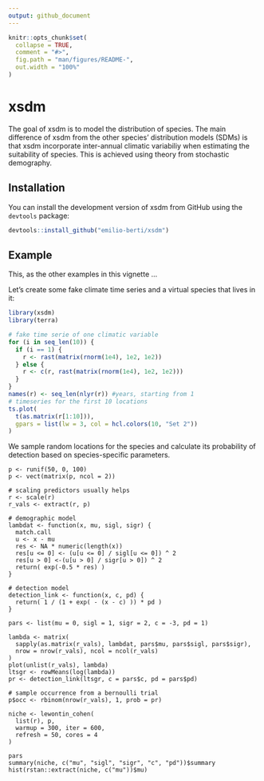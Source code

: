 ```yaml
---
output: github_document
---
```


<!-- README.md is generated from README.Rmd. Please edit that file -->
<!-- You'll still need to render `README.Rmd` regularly, to keep `README.md` up-to-date. `devtools::build_readme()` is handy for this. -->

```r
knitr::opts_chunk$set(
  collapse = TRUE,
  comment = "#>",
  fig.path = "man/figures/README-",
  out.width = "100%"
)
```

# xsdm

<!-- badges: start -->
<!-- badges: end -->

The goal of xsdm is to model the distribution of species.
The main difference of xsdm from the other species' distribution models (SDMs) is that xsdm incorporate inter-annual climatic variabiliy when estimating the suitability of species.
This is achieved using theory from stochastic demography.

## Installation

You can install the development version of xsdm from GitHub using the `devtools` package:

``` r
devtools::install_github("emilio-berti/xsdm")
```

## Example

This, as the other examples in this vignette ...


Let's create some fake climate time series and a virtual species that lives in it:

```r
library(xsdm)
library(terra)

# fake time serie of one climatic variable
for (i in seq_len(10)) {
  if (i == 1) {
    r <- rast(matrix(rnorm(1e4), 1e2, 1e2))
  } else {
    r <- c(r, rast(matrix(rnorm(1e4), 1e2, 1e2)))
  }
}
names(r) <- seq_len(nlyr(r)) #years, starting from 1
# timeseries for the first 10 locations
ts.plot(
  t(as.matrix(r[1:10])),
  gpars = list(lw = 3, col = hcl.colors(10, "Set 2"))
)
```

We sample random locations for the species and calculate its probability of detection based on species-specific parameters.

```
p <- runif(50, 0, 100)
p <- vect(matrix(p, ncol = 2))

# scaling predictors usually helps
r <- scale(r)
r_vals <- extract(r, p)

# demographic model
lambdat <- function(x, mu, sigl, sigr) {
  match.call
  u <- x - mu
  res <- NA * numeric(length(x))
  res[u <= 0] <- (u[u <= 0] / sigl[u <= 0]) ^ 2
  res[u > 0] <-(u[u > 0] / sigr[u > 0]) ^ 2
  return( exp(-0.5 * res) )
}

# detection model
detection_link <- function(x, c, pd) {
  return( 1 / (1 + exp( - (x - c) )) * pd )
}

pars <- list(mu = 0, sigl = 1, sigr = 2, c = -3, pd = 1)

lambda <- matrix(
  sapply(as.matrix(r_vals), lambdat, pars$mu, pars$sigl, pars$sigr),
  nrow = nrow(r_vals), ncol = ncol(r_vals)
)
plot(unlist(r_vals), lambda)
ltsgr <- rowMeans(log(lambda))
pr <- detection_link(ltsgr, c = pars$c, pd = pars$pd)

# sample occurrence from a bernoulli trial
p$occ <- rbinom(nrow(r_vals), 1, prob = pr)

niche <- lewontin_cohen(
  list(r), p,
  warmup = 300, iter = 600,
  refresh = 50, cores = 4
)

pars
summary(niche, c("mu", "sigl", "sigr", "c", "pd"))$summary
hist(rstan::extract(niche, c("mu"))$mu)
```
